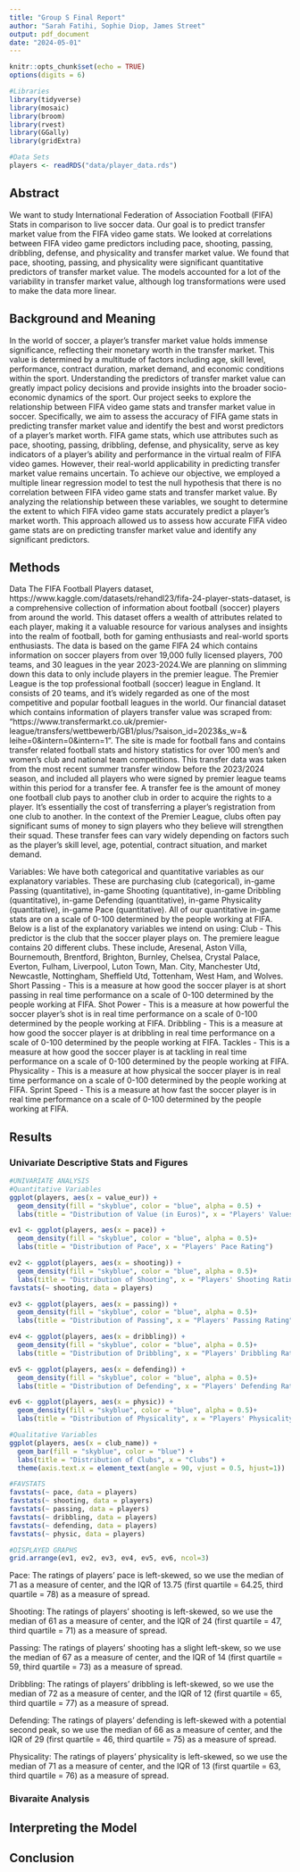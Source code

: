 ```yaml
---
title: "Group S Final Report"
author: "Sarah Fatihi, Sophie Diop, James Street" 
output: pdf_document
date: "2024-05-01"
---
```


```r
knitr::opts_chunk$set(echo = TRUE)
options(digits = 6)

#Libraries 
library(tidyverse)
library(mosaic)
library(broom)
library(rvest)
library(GGally)
library(gridExtra)

#Data Sets 
players <- readRDS("data/player_data.rds")
```

## Abstract
We want to study International Federation of Association Football (FIFA) Stats in comparison to live soccer data. Our goal is to predict transfer market value from the FIFA video game stats. We looked at correlations between FIFA video game predictors including pace, shooting, passing, dribbling, defense, and physicality and transfer market value. We found that pace, shooting, passing, and physicality were significant quantitative predictors of transfer market value. The models accounted for a lot of the variability in transfer market value, although log transformations were used to make the data more linear. 

## Background and Meaning 
In the world of soccer, a player's transfer market value holds immense significance, reflecting their monetary worth in the transfer market. This value is determined by a multitude of factors including age, skill level, performance, contract duration, market demand, and economic conditions within the sport. Understanding the predictors of transfer market value can greatly impact policy decisions and provide insights into the broader socio-economic dynamics of the sport. Our project seeks to explore the relationship between FIFA video game stats and transfer market value in soccer. Specifically, we aim to assess the accuracy of FIFA game stats in predicting transfer market value and identify the best and worst predictors of a player's market worth. FIFA game stats, which use attributes such as pace, shooting, passing, dribbling, defense, and physicality, serve as key indicators of a player's ability and performance in the virtual realm of FIFA video games. However, their real-world applicability in predicting transfer market value remains uncertain. To achieve our objective, we employed a multiple linear regression model to test the null hypothesis that there is no correlation between FIFA video game stats and transfer market value. By analyzing the relationship between these variables, we sought to determine the extent to which FIFA video game stats accurately predict a player's market worth. This approach allowed us to assess how accurate FIFA video game stats are on predicting transfer market value and identify any significant predictors.


## Methods
Data
The FIFA Football Players dataset, https://www.kaggle.com/datasets/rehandl23/fifa-24-player-stats-dataset, is a comprehensive collection of information about football (soccer) players from around the world. This dataset offers a wealth of attributes related to each player, making it a valuable resource for various analyses and insights into the realm of football, both for gaming enthusiasts and real-world sports enthusiasts. The data is based on the game FIFA 24 which contains information on soccer players from over 19,000 fully licensed players, 700 teams, and 30 leagues in the year 2023-2024.We are planning on slimming down this data to only include players in the premier league. The Premier League is the top professional football (soccer) league in England. It consists of 20 teams, and it's widely regarded as one of the most competitive and popular football leagues in the world. Our financial dataset which contains information of players transfer value was scraped from: “https://www.transfermarkt.co.uk/premier-league/transfers/wettbewerb/GB1/plus/?saison_id=2023&s_w=& leihe=0&intern=0&intern=1”. The site is made for football fans and contains transfer related football stats and history statistics for over 100 men’s and women’s club and national team competitions. This transfer data was taken from the most recent summer transfer window before the 2023/2024 season, and included all players who were signed by premier league teams within this period for a transfer fee. A transfer fee is the amount of money one football club pays to another club in order to acquire the rights to a player. It's essentially the cost of transferring a player's registration from one club to another. In the context of the Premier League, clubs often pay significant sums of money to sign players who they believe will strengthen their squad. These transfer fees can vary widely depending on factors such as the player's skill level, age, potential, contract situation, and market demand.

Variables:
We have both categorical and quantitative variables as our explanatory variables. These are purchasing club (categorical), in-game Passing (quantitative), in-game Shooting (quantitative), in-game Dribbling (quantitative), in-game Defending (quantitative), in-game Physicality (quantitative), in-game Pace (quantitative). All of our quantitative in-game stats are on a scale of 0-100 determined by the people working at FIFA. Below is a list of the explanatory variables we intend on using: Club - This predictor is the club that the soccer player plays on. The premiere league contains 20 different clubs. These include, Aresenal, Aston Villa, Bournemouth, Brentford, Brighton, Burnley, Chelsea, Crystal Palace, Everton, Fulham, Liverpool, Luton Town, Man. City, Manchester Utd, Newcastle, Nottingham, Sheffield Utd, Tottenham, West Ham, and Wolves. Short Passing - This is a measure at how good the soccer player is at short passing in real time performance on a scale of 0-100 determined by the people working at FIFA. Shot Power - This is a measure at how powerful the soccer player’s shot is in real time performance on a scale of 0-100 determined by the people working at FIFA. Dribbling - This is a measure at how good the soccer player is at dribbling in real time performance on a scale of 0-100 determined by the people working at FIFA. Tackles - This is a measure at how good the soccer player is at tackling in real time performance on a scale of 0-100 determined by the people working at FIFA. Physicality - This is a measure at how physical the soccer player is in real time performance on a scale of 0-100 determined by the people working at FIFA. Sprint Speed - This is a measure at how fast the soccer player is in real time performance on a scale of 0-100 determined by the people working at FIFA. 			

## Results 
	

### Univariate Descriptive Stats and Figures
```r
#UNIVARIATE ANALYSIS
#Quantitative Variables
ggplot(players, aes(x = value_eur)) +
  geom_density(fill = "skyblue", color = "blue", alpha = 0.5) +
  labs(title = "Distribution of Value (in Euros)", x = "Players' Values (in euros)")

ev1 <- ggplot(players, aes(x = pace)) +
  geom_density(fill = "skyblue", color = "blue", alpha = 0.5)+
  labs(title = "Distribution of Pace", x = "Players' Pace Rating")

ev2 <- ggplot(players, aes(x = shooting)) +
  geom_density(fill = "skyblue", color = "blue", alpha = 0.5)+
  labs(title = "Distribution of Shooting", x = "Players' Shooting Rating")
favstats(~ shooting, data = players)

ev3 <- ggplot(players, aes(x = passing)) +
  geom_density(fill = "skyblue", color = "blue", alpha = 0.5)+
  labs(title = "Distribution of Passing", x = "Players' Passing Rating")

ev4 <- ggplot(players, aes(x = dribbling)) +
  geom_density(fill = "skyblue", color = "blue", alpha = 0.5)+
  labs(title = "Distribution of Dribbling", x = "Players' Dribbling Rating")

ev5 <- ggplot(players, aes(x = defending)) +
  geom_density(fill = "skyblue", color = "blue", alpha = 0.5)+
  labs(title = "Distribution of Defending", x = "Players' Defending Rating")

ev6 <- ggplot(players, aes(x = physic)) +
  geom_density(fill = "skyblue", color = "blue", alpha = 0.5)+
  labs(title = "Distribution of Physicality", x = "Players' Physicality Rating")

#Qualitative Variables
ggplot(players, aes(x = club_name)) +
  geom_bar(fill = "skyblue", color = "blue") +
  labs(title = "Distribution of Clubs", x = "Clubs") +
  theme(axis.text.x = element_text(angle = 90, vjust = 0.5, hjust=1))

#FAVSTATS
favstats(~ pace, data = players)
favstats(~ shooting, data = players)
favstats(~ passing, data = players)
favstats(~ dribbling, data = players)
favstats(~ defending, data = players)
favstats(~ physic, data = players)
```

```r
#DISPLAYED GRAPHS
grid.arrange(ev1, ev2, ev3, ev4, ev5, ev6, ncol=3) 
```

Pace: The ratings of players' pace is left-skewed, so we use the median of 71 as a measure of center, and the IQR of 13.75 (first quartile = 64.25, third quartile = 78) as a measure of spread. 

Shooting: The ratings of players' shooting is left-skewed, so we use the median of 61 as a measure of center, and the IQR of 24 (first quartile = 47, third quartile = 71) as a measure of spread. 

Passing: The ratings of players' shooting has a slight left-skew, so we use the median of 67 as a measure of center, and the IQR of 14 (first quartile = 59, third quartile = 73) as a measure of spread.

Dribbling: The ratings of players' dribbling is left-skewed, so we use the median of 72 as a measure of center, and the IQR of 12 (first quartile = 65, third quartile = 77) as a measure of spread.

Defending: The ratings of players' defending is left-skewed with a potential second peak, so we use the median of 66 as a measure of center, and the IQR of 29 (first quartile = 46, third quartile = 75) as a measure of spread.

Physicality: The ratings of players' physicality is left-skewed, so we use the median of 71 as a measure of center, and the IQR of 13 (first quartile = 63, third quartile = 76) as a measure of spread.

### Bivaraite Analysis

## Interpreting the Model 

## Conclusion 

